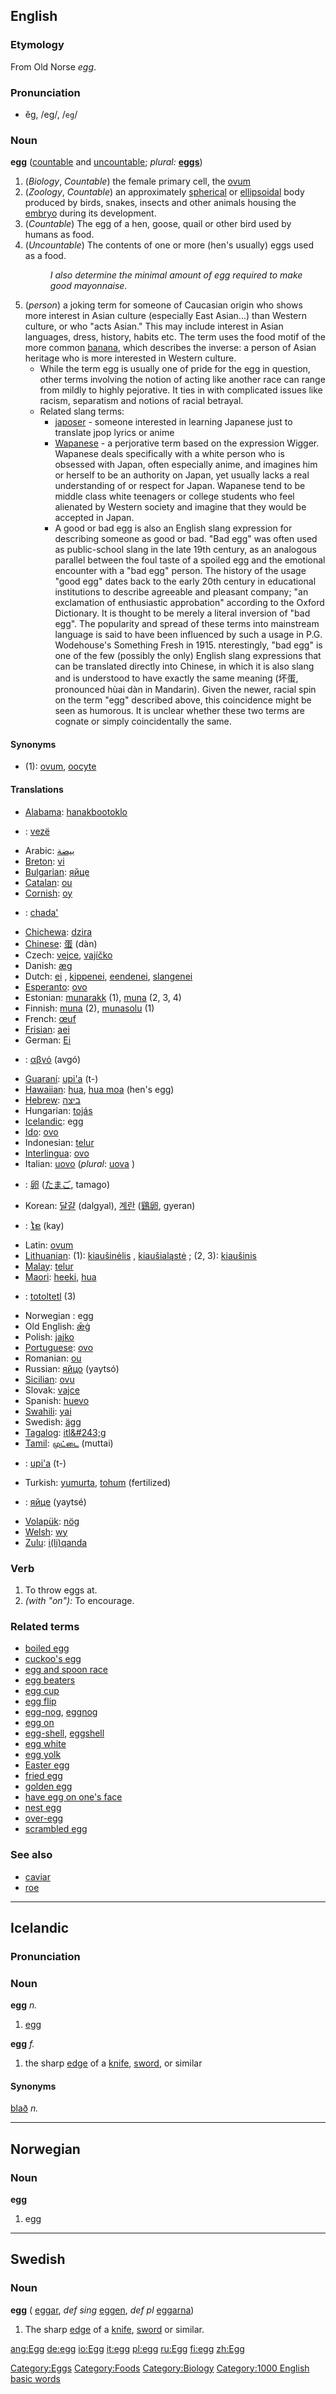 {{rfc}}
{{wikipedia}}
==English==
===Etymology===
From Old Norse ''egg''.

===Pronunciation===
*ĕg, /eg/, /<tt>eg</tt>/

===Noun===
'''egg''' ([[countable]] and [[uncountable]]; ''plural:'' '''[[eggs]]''')

# (''Biology'', ''Countable'') the female primary cell, the [[ovum]]
# (''Zoology'', ''Countable'') an approximately [[spherical]] or [[ellipsoidal]] body produced by birds, snakes, insects and other animals housing the [[embryo]] during its development.
# (''Countable'') The egg of a hen, goose, quail or other bird used by humans as food.
# (''Uncountable'') The contents of one or more (hen's usually) eggs used as a food.
#:''I also determine the minimal amount of egg required to make good mayonnaise''.
# (''person'') a joking term for someone of Caucasian origin who shows more interest in Asian culture (especially East Asian...) than Western culture, or who "acts Asian." This may include interest in Asian languages, dress, history, habits etc. The term uses the food motif of the more common [[banana]], which describes the inverse: a person of Asian heritage who is more interested in Western culture.
#* While the term egg is usually one of pride for the egg in question, other terms involving the notion of acting like another race can range from mildly to highly pejorative. It ties in with complicated issues like racism, separatism and notions of racial betrayal.
#* Related slang terms: 
#** [[japoser]] - someone interested in learning Japanese just to translate jpop lyrics or anime
#** [[Wapanese]] - a perjorative term based on the expression Wigger. Wapanese deals specifically with a white person who is obsessed with Japan, often especially anime, and imagines him or herself to be an authority on Japan, yet usually lacks a real understanding of or respect for Japan. Wapanese tend to be middle class white teenagers or college students who feel alienated by Western society and imagine that they would be accepted in Japan.
#** A good or bad egg is also an English slang expression for describing someone as good or bad. "Bad egg" was often used as public-school slang in the late 19th century, as an analogous parallel between the foul taste of a spoiled egg and the emotional encounter with a "bad egg" person. The history of the usage "good egg" dates back to the early 20th century in educational institutions to describe agreeable and pleasant company; "an exclamation of enthusiastic approbation" according to the Oxford Dictionary. It is thought to be merely a literal inversion of "bad egg". The popularity and spread of these terms into mainstream language is said to have been influenced by such a usage in P.G. Wodehouse's Something Fresh in 1915.  nterestingly, "bad egg" is one of the few (possibly the only) English slang expressions that can be translated directly into Chinese, in which it is also slang and is understood to have exactly the same meaning (坏蛋, pronounced hùai dàn in Mandarin). Given the newer, racial spin on the term "egg" described above, this coincidence might be seen as humorous. It is unclear whether these two terms are cognate or simply coincidentally the same.

====Synonyms====

*(1): [[ovum]], [[oocyte]]

====Translations====
{{top}}
*[[Alabama]]: [[hanakbootoklo]]
*{{alb}}: [[vezë]] {{f}}
*Arabic: [[بيضة]]
*[[w:Breton language|Breton]]: [[vi]] {{m}}
*[[w:Bulgarian language|Bulgarian]]: [[яйце]]
*[[w:Catalan language|Catalan]]: [[ou]] {{m}}
*[[Cornish]]: [[oy]] {{m}}
*{{ch}}: [[chada']]
*[[Chichewa]]: [[dzira]]
*[[w:Chinese language|Chinese]]: [[蛋]] (dàn)
*Czech: [[vejce]], [[vajíčko]] {{n}}
*Danish: [[æg]] {{n}}
*Dutch: [[ei]] {{n}}, [[kippenei]], [[eendenei]], [[slangenei]]
*[[w:Esperanto|Esperanto]]: [[ovo]]
*Estonian: [[munarakk]] (1), [[muna]] (2, 3, 4)
*Finnish: [[muna]] (2), [[munasolu]] (1)
*French: [[œuf]] {{m}}
*[[Frisian]]: [[aei]]
*German: [[Ei]] {{n}}
*{{grk}}: [[αβγό]] (avgó)
*[[w:Guaraní language|Guaraní]]: [[upi'a]] (t-)
*[[Hawaiian]]: [[hua]], [[hua moa]] (hen's egg)
*[[w:Hebrew language|Hebrew]]: [[ביצה]] {{f}}
*Hungarian: [[tojás]]
*[[w:Icelandic language|Icelandic]]: egg
*[[w:Ido|Ido]]: [[ovo]]
*Indonesian: [[telur]]
*[[w:Interlingua|Interlingua]]: [[ovo]]
*Italian: [[uovo]] {{m}} (''plural'': [[uova]] {{f}})
{{mid}}
*{{jp}}: [[卵]] ([[たまご]], tamago)
*Korean: [[달걀]] (dalgyal), [[계란]] ([[鷄卵]], gyeran)
*{{lo}}: [[ໄຂ]] (kay)
*Latin: [[ovum]] {{n}}
*[[w:Lithuanian language|Lithuanian]]: (1): [[kiaušinėlis]] {{m}}, [[kiaušialąstė]] {{f}}; (2, 3): [[kiaušinis]] {{m}}
*[[w:Malay language|Malay]]: [[telur]]
*[[Maori]]: [[heeki]], [[hua]]
*{{nah}}: [[totoltetl]] (3)
*Norwegian<!--do not wikify-->: egg {{n}}
*Old English: [[æg|ǣġ]]
*Polish: [[jajko]]
*[[Portuguese]]: [[ovo]] {{m}}
*Romanian: [[ou]] {{n}}
*Russian: [[яйцо]] (yaytsó) {{n}}
*[[Sicilian]]: [[ovu]] {{m}}
*Slovak: [[vajce]] {{n}}
*Spanish: [[huevo]] {{m}}
*[[w:Swahili language|Swahili]]: [[yai]]
*Swedish: [[ägg]] {{n}}
*[[w:Tagalog language|Tagalog]]: [[itl&#243;g]]
*[[Tamil]]: [[முட்டை]] (muttai)
*{{tpn}}: [[upi'a]] (t-)
*Turkish: [[yumurta]], [[tohum]] (fertilized)
*{{ua}}: [[яйце]] (yaytsé) {{n}}
*[[w:Volapük|Volapük]]: [[nög]]
*[[w:Welsh language|Welsh]]: [[wy]]
*[[w:Zulu language|Zulu]]: [[i(li)qanda]]
{{bottom}}

===Verb===
{{en-infl-reg-consonant|egg||}}

# To throw eggs at.
# ''(with "on"):'' To encourage.

===Related terms===
*[[boiled egg]]
*[[cuckoo's egg]]
*[[egg and spoon race]]
*[[egg beaters]]
*[[egg cup]]
*[[egg flip]]
*[[egg-nog]], [[eggnog]]
*[[egg on]]
*[[egg-shell]], [[eggshell]]
*[[egg white]]
*[[egg yolk]]
*[[Easter egg]]
*[[fried egg]]
*[[golden egg]]
*[[have egg on one's face]]
*[[nest egg]]
*[[over-egg]]
*[[scrambled egg]]

===See also===
*[[caviar]]
*[[roe]]
[[Category:Eggs]]
[[Category:Foods]]
[[Category:Biology]]
----

==Icelandic==
===Pronunciation===
{{IPA|[ˈɛɡ̊ː]}}

===Noun===
'''egg''' ''n.''

# [[#English|egg]]

{{is-decl-noun|egg|egg|eggi|eggs
|eggið|eggið|egginu|eggsins
|egg|egg|eggjum|eggja
|eggin|eggin|eggjunum|eggjanna}}

'''egg''' ''f.''

# the sharp [[edge]] of a [[knife]], [[sword]], or similar

{{is-decl-noun|egg|egg|egg|eggjar
|eggin|eggina|egginni|eggjarinnar
|eggjar|eggjar|eggjum|eggja
|eggjarnar|eggjarnar|eggjunum|eggjanna}}

====Synonyms====
[[blað]] ''n.''

----

==Norwegian==
===Noun===
'''egg'''

# egg

----

==Swedish==
===Noun===
'''egg''' {{c}} ({{p}} [[eggar]], ''def sing'' [[eggen]], ''def pl'' [[eggarna]])

# The sharp [[edge]] of a [[knife]], [[sword]] or similar.

[[Category:1000 English basic words]]

[[ang:Egg]]
[[de:egg]]
[[io:Egg]]
[[it:egg]]
[[pl:egg]]
[[ru:Egg]]
[[fi:egg]]
[[zh:Egg]]